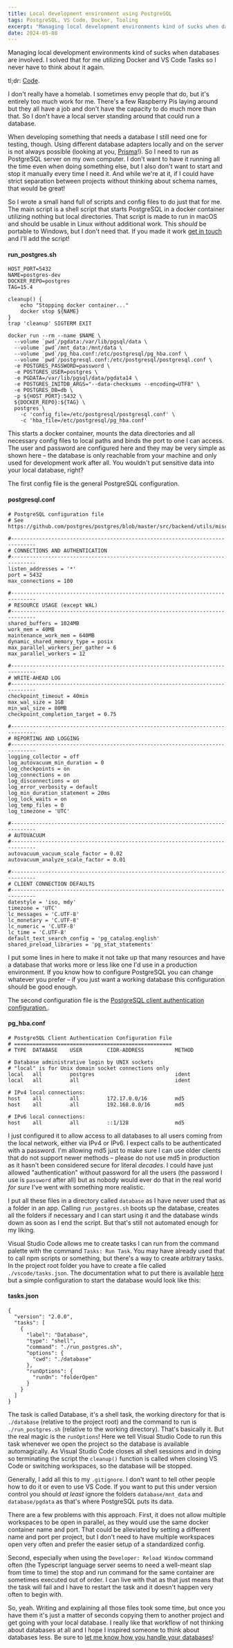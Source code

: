 ```yaml
---
title: Local development environment using PostgreSQL
tags: PostgreSQL, VS Code, Docker, Tooling
excerpt: "Managing local development environments kind of sucks when databases are involved. I solved that for me utilizing Docker and VS Code Tasks so I never have to think about it again."
date: 2024-05-08
---
```


<p className="lead">Managing local development environments kind of sucks when databases are involved. I solved that for me utilizing Docker and VS Code Tasks so I never have to think about it again. </p>

tl;dr: [Code](https://github.com/Frdnspnzr/autostart-database).

I don't really have a homelab. I sometimes envy people that do, but it's entirely too much work for me. There's a few Raspberry Pis laying around but they all have a job and don't have the capacity to do much more than that. So I don't have a local server standing around that could run a database.

When developing something that needs a database I still need one for testing, though. Using different database adapters locally and on the server is not always possible (looking at you, [Prisma](https://www.prisma.io)!). So I need to run as PostgreSQL server on my own computer. I don't want to have it running all the time even when doing something else, but I also don't want to start and stop it manually every time I need it. And while we're at it, if I could have strict separation between projects without thinking about schema names, that would be great!

So I wrote a small hand full of scripts and config files to do just that for me. The main script is a shell script that starts PostgreSQL in a docker container utilizing nothing but local directories. That script is made to run in macOS and should be usable in Linux without additional work. This _should_ be portable to Windows, but I don't need that. If you made it work [get in touch](https://links.greilach.dev) and I'll add the script!

#### run_postgres.sh
```
HOST_PORT=5432
NAME=postgres-dev
DOCKER_REPO=postgres
TAG=15.4

cleanup() {
    echo "Stopping docker container..."
    docker stop ${NAME}
}
trap 'cleanup' SIGTERM EXIT

docker run --rm --name $NAME \
  --volume `pwd`/pgdata:/var/lib/pgsql/data \
  --volume `pwd`/mnt_data:/mnt/data \
  --volume `pwd`/pg_hba.conf:/etc/postgresql/pg_hba.conf \
  --volume `pwd`/postgresql.conf:/etc/postgresql/postgresql.conf \
  -e POSTGRES_PASSWORD=password \
  -e POSTGRES_USER=postgres \
  -e PGDATA=/var/lib/pgsql/data/pgdata14 \
  -e POSTGRES_INITDB_ARGS="--data-checksums --encoding=UTF8" \
  -e POSTGRES_DB=db \
  -p ${HOST_PORT}:5432 \
  ${DOCKER_REPO}:${TAG} \
  postgres \
    -c 'config_file=/etc/postgresql/postgresql.conf' \
    -c 'hba_file=/etc/postgresql/pg_hba.conf'
```

This starts a docker container, mounts the data directories and all necessary config files to local paths and binds the port to one I can access. The user and password are configured here and they may be very simple as shown here – the database is only reachable from your machine and only used for development work after all. You wouldn't put sensitive data into your local database, right?

The first config file is the general PostgreSQL configuration.

#### postgresql.conf
```
# PostgreSQL configuration file
# See https://github.com/postgres/postgres/blob/master/src/backend/utils/misc/postgresql.conf.sample

#------------------------------------------------------------------------------
# CONNECTIONS AND AUTHENTICATION
#------------------------------------------------------------------------------
listen_addresses = '*'
port = 5432
max_connections = 100

#------------------------------------------------------------------------------
# RESOURCE USAGE (except WAL)
#------------------------------------------------------------------------------
shared_buffers = 1024MB
work_mem = 40MB
maintenance_work_mem = 640MB
dynamic_shared_memory_type = posix
max_parallel_workers_per_gather = 6
max_parallel_workers = 12

#------------------------------------------------------------------------------
# WRITE-AHEAD LOG
#------------------------------------------------------------------------------
checkpoint_timeout = 40min
max_wal_size = 1GB
min_wal_size = 80MB
checkpoint_completion_target = 0.75

#------------------------------------------------------------------------------
# REPORTING AND LOGGING
#------------------------------------------------------------------------------
logging_collector = off
log_autovacuum_min_duration = 0
log_checkpoints = on
log_connections = on
log_disconnections = on
log_error_verbosity = default
log_min_duration_statement = 20ms
log_lock_waits = on
log_temp_files = 0
log_timezone = 'UTC'

#------------------------------------------------------------------------------
# AUTOVACUUM
#------------------------------------------------------------------------------
autovacuum_vacuum_scale_factor = 0.02
autovacuum_analyze_scale_factor = 0.01

#------------------------------------------------------------------------------
# CLIENT CONNECTION DEFAULTS
#------------------------------------------------------------------------------
datestyle = 'iso, mdy'
timezone = 'UTC'
lc_messages = 'C.UTF-8'
lc_monetary = 'C.UTF-8'
lc_numeric = 'C.UTF-8'
lc_time = 'C.UTF-8'
default_text_search_config = 'pg_catalog.english'
shared_preload_libraries = 'pg_stat_statements'
```

I put some lines in here to make it not take up that many resources and have a database that works more or less like one I'd use in a production environment. If you know how to configure PostgreSQL you can change whatever you prefer – if you just want a working database this configuration should be good enough.

The second configuration file is the [PostgreSQL client authentication configuration.](https://www.postgresql.org/docs/current/auth-pg-hba-conf.html).

#### pg_hba.conf
```
# PostgreSQL Client Authentication Configuration File
# ===================================================
# TYPE  DATABASE    USER        CIDR-ADDRESS          METHOD

# Database administrative login by UNIX sockets
# "local" is for Unix domain socket connections only
local   all         postgres                          ident
local   all         all                               ident

# IPv4 local connections:
host    all         all         172.17.0.0/16         md5
host    all         all         192.168.0.0/16        md5

# IPv6 local connections:
host    all         all         ::1/128               md5
```

I just configured it to allow access to all databases to all users coming from the local network, either via IPv4 or IPv6. I expect calls to be authenticated with a password. I'm allowing md5 just to make sure I can use older clients that do not support newer methods – please do not use md5 in production as it hasn't been considered secure for literal _decades_. I could have just allowed "authentication" without password for all the users (the password I use is `password` after all) but as nobody would ever do that in the real world _for sure_ I've went with something more realistic.

I put all these files in a directory called `database` as I have never used that as a folder in an app. Calling `run_postgres.sh` boots up the database, creates all the folders if necessary and I can start using it and the database winds down as soon as I end the script. But that's still not automated enough for my liking.

Visual Studio Code allows me to create tasks I can run from the command palette with the command `Tasks: Run Task`. You may have already used that to call npm scripts or something, but there's a way to create arbitrary tasks. In the project root folder you have to create a file called `./vscode/tasks.json`. The documentation what to put there is available [here](https://code.visualstudio.com/docs/editor/tasks#vscode) but a simple configuration to start the database would look like this:

#### tasks.json
```
{
  "version": "2.0.0",
  "tasks": [
    {
      "label": "Database",
      "type": "shell",
      "command": "./run_postgres.sh",
      "options": {
        "cwd": "./database"
      },
      "runOptions": {
        "runOn": "folderOpen"
      }
    }
  ]
}
```

The task is called Database, it's a shell task, the working directory for that is `./database` (relative to the project root) and the command to run is `./run_postgres.sh` (relative to the working directory). That's basically it. But the real magic is the `runOptions`! Here we tell Visual Studio Code to run this task whenever we open the project so the database is available automagically. As Visual Studio Code closes all shell sessions and in doing so terminating the script the `cleanup()` function is called when closing VS Code or switching workspaces, so the database will be stopped.

Generally, I add all this to my `.gitignore`. I don't want to tell other people how to do it or even to use VS Code. If you want to put this under version control you should _at least_ ignore the folders `database/mnt_data` and `database/pgdata` as that's where PostgreSQL puts its data.

There are a few problems with this approach. First, it does not allow multiple workspaces to be open in parallel, as they would use the same docker container name and port. That could be alleviated by setting a different name and port per project, but I don't need to have multiple workspaces open very often and prefer the easier setup of a standardized config.

Second, especially when using the `Developer: Reload Window` command often (the Typescript language server seems to need a well-meant slap from time to time) the stop and run command for the same container are sometimes executed out of order. I can live with that as that just means that the task will fail and I have to restart the task and it doesn't happen very often to begin with.

So, yeah. Writing and explaining all those files took some time, but once you have them it's just a matter of seconds copying them to another project and get going with your local database. I really like that workflow of not thinking about databases at all and I hope I inspired someone to think about databases less. Be sure to [let me know how you handle your databases](https://links.greilach.dev)!